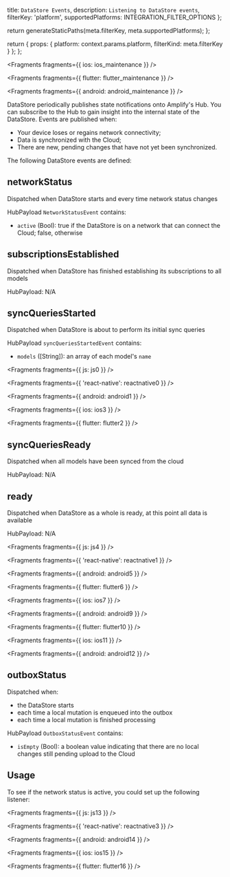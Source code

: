  title: `DataStore Events`,
  description: `Listening to DataStore events`,
  filterKey: 'platform',
  supportedPlatforms: INTEGRATION_FILTER_OPTIONS
};



  return generateStaticPaths(meta.filterKey, meta.supportedPlatforms);
};

  return {
    props: {
      platform: context.params.platform,
      filterKind: meta.filterKey
    }
  };
};


<Fragments fragments={{ ios: ios_maintenance }} />


<Fragments fragments={{ flutter: flutter_maintenance }} />


<Fragments fragments={{ android: android_maintenance }} />

DataStore periodically publishes state notifications onto Amplify's Hub. You can subscribe to the Hub to gain insight into the internal state of the DataStore. Events are published when:

- Your device loses or regains network connectivity;
- Data is synchronized with the Cloud;
- There are new, pending changes that have not yet been synchronized.

The following DataStore events are defined:

## networkStatus

Dispatched when DataStore starts and every time network status changes

HubPayload `NetworkStatusEvent` contains:

- `active` (Bool): true if the DataStore is on a network that can connect the Cloud; false, otherwise

## subscriptionsEstablished

Dispatched when DataStore has finished establishing its subscriptions to all models

HubPayload: N/A

## syncQueriesStarted

Dispatched when DataStore is about to perform its initial sync queries

HubPayload `syncQueriesStartedEvent` contains:

- `models` ([String]): an array of each model's `name`


<Fragments fragments={{ js: js0 }} />


<Fragments fragments={{ 'react-native': reactnative0 }} />


<Fragments fragments={{ android: android1 }} />


<Fragments fragments={{ ios: ios3 }} />


<Fragments fragments={{ flutter: flutter2 }} />

## syncQueriesReady

Dispatched when all models have been synced from the cloud

HubPayload: N/A

## ready

Dispatched when DataStore as a whole is ready, at this point all data is available

HubPayload: N/A


<Fragments fragments={{ js: js4 }} />


<Fragments fragments={{ 'react-native': reactnative1 }} />


<Fragments fragments={{ android: android5 }} />


<Fragments fragments={{ flutter: flutter6 }} />


<Fragments fragments={{ ios: ios7 }} />


<Fragments fragments={{ android: android9 }} />


<Fragments fragments={{ flutter: flutter10 }} />


<Fragments fragments={{ ios: ios11 }} />


<Fragments fragments={{ android: android12 }} />

## outboxStatus

Dispatched when:

- the DataStore starts
- each time a local mutation is enqueued into the outbox
- each time a local mutation is finished processing

HubPayload `OutboxStatusEvent` contains:

- `isEmpty` (Bool): a boolean value indicating that there are no local changes still pending upload to the Cloud

## Usage

To see if the network status is active, you could set up the following listener:


<Fragments fragments={{ js: js13 }} />


<Fragments fragments={{ 'react-native': reactnative3 }} />


<Fragments fragments={{ android: android14 }} />


<Fragments fragments={{ ios: ios15 }} />


<Fragments fragments={{ flutter: flutter16 }} />
